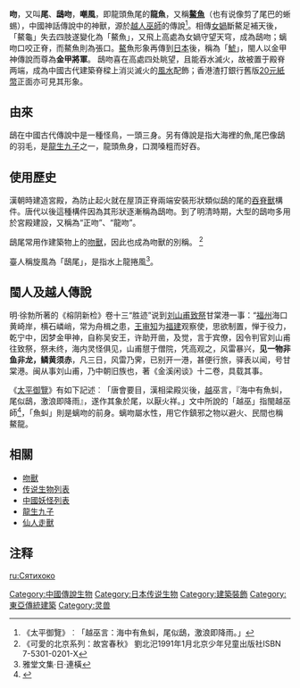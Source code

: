 {{expert}}
{{double image
|1=right
|2=Chiwei_tunjishou1.JPG
|3=Left image size
|4=Jixi Confucian Temple, Anhui 27 2015-01.JPG
|5=Right image size
|6=鴟吻 [[大脊|大脊]][[吞脊獸|吞脊獸]]（头向右）
|7=安徽部分地區直至近代仍使用鴟尾，圖爲績溪孔廟。<BR>宣州[[旌德文廟|旌德文廟]]亦使用鴟尾。
|8=
|9=績溪孔廟}}

'''{{ruby-py|螭|-{zh-cn:chī;zh-tw:ㄔ}-}}吻'''，又叫'''{{ruby-py|鴟|-{chī}-}}尾'''、'''鴟吻'''，'''嘲風'''，即龍頭魚尾的'''龍魚'''，又稱'''[[鰲|鰲魚]]'''（也有说像剪了尾巴的蜥蜴），中國神話傳說中的神獸，源於[[百越|越人]][[巫師|巫師]]的傳說<ref>《太平御覽》︰「越巫言：海中有魚虯，尾似鴟，激浪即降雨。」</ref>。相傳[[女媧|女媧]]斷鰲足補天後，「鰲龜」失去四肢遂變化為「鰲魚」，又飛上高處為女媧守望天穹，成為鴟吻；螭吻口咬正脊，而鰲魚則為張口。[[鰲|鰲]]魚形象再傳到[[日本|日本]]後，稱為「[[鯱|鯱]]」，閩人以金甲神傳說而尊為'''金甲將軍'''。
鴟吻喜在高處四处眺望，且能吞水滅火，故被置于殿脊两端，成為中國古代建築脊樑上消災滅火的[[風水|風水]]配飾；香港渣打銀行舊版[[香港二十元紙幣|20元紙幣]]正面亦可見其形象。

==由來==
鴟在中國古代傳說中是一種怪鳥，一頭三身。另有傳說是指大海裡的魚,尾巴像鴟的羽毛，是[[龍生九子|龍生九子]]之一，龍頭魚身，口潤嗓粗而好吞。

==使用歷史==
{{double image
|1=right
|2=Wutai Nanchan Si 2013.08.28 13-37-58.jpg
|3=Left image size
|4=Dule_temple_roof_scape_2011_11.jpg
|5=240
|6=[[南禅寺大殿|南禅寺大殿]]复原的唐代風格鴟尾
|7=早期鴟吻的尾部仍具有鴟尾的形狀。
|8=唐招提寺
|9=獨樂寺山門}}
漢朝時建造宮殿，為防止起火就在屋頂正脊兩端安裝形狀類似鴟的尾的[[吞脊獸|吞脊獸]]構件。唐代以後這種構件因為其形狀逐漸稱為鴟吻。到了明清時期，大型的鴟吻多用於宮殿建設，又稱為“正吻”、“龍吻”。

鴟尾常用作建築物上的[[吻獸|吻獸]]，因此也成為吻獸的別稱。 <ref name="可愛北京">《可愛的北京系列：故宮春秋》 劉北汜1991年1月北京少年兒童出版社ISBN 7-5301-0201-X</ref>

臺人稱旋風為「鴟尾」，是指水上龍捲風<ref>雅堂文集·日·連橫</ref>。

==閩人及越人傳說==
明·徐勃所著的《榕阴新检》卷十三“胜迹”说到[[刘山甫|刘山甫]][[祭祀|致祭]]甘棠港一事：“[[福州|福州]]海口黄崎岸，横石嶙峭，常为舟楫之患，[[王審知|王审知]]为[[福建|福建]]观察使，思欲制置，惮于役力，乾宁中，因梦金甲神，自称吴安王，许助开凿，及觉，言于宾僚，因令判官刘山甫往致祭，祭未终，海内灵怪俱见，山甫憇于僧院，凭高观之，风雷暴兴，'''见一物非鱼非龙，鳞黄须赤'''，凡三日，风雷乃霁，已别开一港，甚便行旅，驿表以闻，号甘棠港。闽从事刘山甫，乃中朝旧族也，著《金溪闲谈》十二卷，具载其事。

《[[太平御覽|太平御覽]]》有如下記述︰「唐會要目，漢相梁殿災後，[[閩越|越]]巫言，『海中有魚虯，尾似鴟，激浪即降雨』，遂作其象於尾，以厭火祥。」文中所說的「越巫」指閩越巫師<ref>{{Cite web|title=討論區|url=http://board.matsu.idv.tw/board_view.php?board=3&pid=2481&link=2481&start=84|access-date=2022-05-09|work=board.matsu.idv.tw}}</ref>，「魚虯」則是螭吻的前身。螭吻屬水性，用它作鎮邪之物以避火、民間也稱鰲龍。

== 相關 ==
*[[吻獸|吻獸]]
*[[传说生物列表|传说生物列表]]
*[[中國妖怪列表|中國妖怪列表]]
*[[龍生九子|龍生九子]]
*[[仙人走獸|仙人走獸]]
==注释==
{{reflist}}

{{龙生九子}}
{{閩越國}}
[[Category:中國傳說生物|Category:中國傳說生物]]
[[Category:日本传说生物|Category:日本传说生物]]
[[Category:建築裝飾|Category:建築裝飾]]
[[Category:東亞傳統建築|Category:東亞傳統建築]]
[[Category:灵兽|Category:灵兽]]
[[ru:Сятихоко|ru:Сятихоко]]